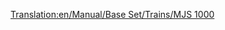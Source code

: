 [[Translation:en/Manual/Base Set/Trains/MJS 1000]]
{{fr/Manual/Base Set/Trains/Train|Nom=MJS 1000
|Image=[[File:en/Manual/Base Set/Trains/Mjs1000.png]]
|Coût=24 609£ (49 218$)
|Vitesse=104 km/h (65 mph)
|Poids=120 t
|Puissance=2200 cv (1641 kW)
|Entretien=2 208£ (4 416$)
|Conception=1965
|Vie=22 
|Capacité=N/A
|Description=
|Réalité=La MJS 1000 rassemble à la locomotive électrique [http://en.wikipedia.org/wiki/List_of_South_African_locomotive_classes#Electric_locomotives SAR Class 5E] (en anglais).
}}
